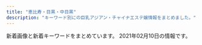 ```yaml
---
title: "恵比寿・目黒・中目黒"
description: "キーワード別にの巨乳アジアン・チャイナエステ嬢情報をまとめました。"
---
```


新着画像と新着キーワードをまとめています。
2021年02月10日の情報です。

<DmmAffiliateIns />
<KeywordTable
  shops={
    [
    {
        "keywords": {
            "87": 4,
            "85": 2,
            "D": 6,
            "C": 14,
            "86": 2
        },
        "img_links": [
            "http://www.oasis.esjoho.com/files/001.jpg",
            "http://www.oasis.esjoho.com/files/005-02.jpg",
            "http://www.oasis.esjoho.com/img/tel.png",
            "http://www.oasis.esjoho.com/img/goback.jpg",
            "http://www.oasis.esjoho.com/files/004-02.jpg",
            "http://www.oasis.esjoho.com/files/005.jpg",
            "http://www.oasis.esjoho.com/files/001-02.jpg",
            "http://www.oasis.esjoho.com/files/002-02.jpg",
            "http://www.oasis.esjoho.com/img/pickup.jpg",
            "http://www.oasis.esjoho.com/img/btn_blog.png",
            "http://www.oasis.esjoho.com/img/ttl_info.png",
            "http://www.oasis.esjoho.com/img/btn_side_mobile.jpg",
            "http://www.oasis.esjoho.com/files/004.jpg",
            "http://www.oasis.esjoho.com/files/002.jpg",
            "http://www.oasis.esjoho.com/img/ttl_news.png"
        ],
        "station": "\u897f\u5c0f\u5c71\u99c5",
        "url": "http://www.oasis.esjoho.com/",
        "name": "\u7652\u3057\u5bb6"
    },
    {
        "url": "http://meguro-babel.com/",
        "name": "\u30d0\u30d9\u30eb",
        "keywords": {},
        "station": "JR\u76ee\u9ed2\u99c5\u6771\u53e3",
        "img_links": [
            "http://meguro-babel.com/girl/13.jpg",
            "http://meguro-babel.com/topics/img/150-1.jpg",
            "http://meguro-babel.com/girl/1.jpg",
            "http://meguro-babel.com/girl/6.jpg",
            "http://meguro-babel.com/images/img_1.jpg",
            "http://meguro-babel.com/images/room/photo01.jpg",
            "http://meguro-babel.com/girl/21.jpg",
            "http://meguro-babel.com/images/room/photo03.jpg",
            "http://meguro-babel.com/girl/10.jpg",
            "http://meguro-babel.com/topics/img/157-1.jpg",
            "http://meguro-babel.com/images/qr.jpg",
            "http://meguro-babel.com/girl/5.jpg",
            "http://meguro-babel.com/images/room/photo02.jpg",
            "http://meguro-babel.com/topics/img/151-1.jpg",
            "http://meguro-babel.com/topics/img/146-1.jpg",
            "http://meguro-babel.com/topics/img/129-1.jpg",
            "http://meguro-babel.com/images/room/photo04.jpg",
            "http://meguro-babel.com/topics/img/142-1.jpg",
            "http://meguro-babel.com/images/topimg4.jpg",
            "http://meguro-babel.com/girl/9.jpg",
            "http://meguro-babel.com/girl/19.jpg",
            "http://meguro-babel.com/girl/15.jpg",
            "http://meguro-babel.com/topics/img/156-1.jpg",
            "http://meguro-babel.com/girl/3.jpg",
            "http://meguro-babel.com/topics/img/145-1.jpg",
            "http://meguro-babel.com/girl/7.jpg",
            "http://meguro-babel.com/girl/4.jpg",
            "http://meguro-babel.com/girl/24.jpg",
            "http://meguro-babel.com/girl/8.jpg",
            "http://meguro-babel.com/girl/2.jpg",
            "http://meguro-babel.com/topics/img/155-1.jpg",
            "http://meguro-babel.com/girl/11.jpg"
        ]
    },
    {
        "img_links": [
            "http://bimajo-massage.work/sp/img/acc2.jpg",
            "http://bimajo-massage.work/sp/img/acc1.jpg",
            "http://bimajo-massage.work/img/acc2.jpg",
            "http://bimajo-massage.work/img/pic.png",
            "http://bimajo-massage.work/sp/img/st7.jpg",
            "http://bimajo-massage.work/img/sta1.jpg",
            "http://bimajo-massage.work/img/sta6.jpg",
            "http://bimajo-massage.work/sp/img/cam.jpg",
            "http://bimajo-massage.work/sp/img/t-a.jpg",
            "http://bimajo-massage.work/img/xmas.png",
            "http://bimajo-massage.work/img/st8.jpg",
            "http://bimajo-massage.work/sp/img/botton.jpg",
            "http://bimajo-massage.work/img/sta8.jpg",
            "http://bimajo-massage.work/img/st1.jpg",
            "http://bimajo-massage.work/img/acc1.jpg",
            "http://bimajo-massage.work/sp/img/p-6.jpg",
            "http://bimajo-massage.work/sp/img/tel.jpg",
            "http://bimajo-massage.work/sp/img/t-t.jpg",
            "http://bimajo-massage.work/sp/img/p-7.jpg",
            "http://bimajo-massage.work/img/sta5.jpg",
            "http://bimajo-massage.work/sp/img/time.jpg",
            "http://bimajo-massage.work/sp/img/t-r.jpg",
            "http://bimajo-massage.work/sp/img/info.jpg",
            "http://bimajo-massage.work/sp/img/add.jpg",
            "http://bimajo-massage.work/sp/img/pc.jpg",
            "http://bimajo-massage.work/sp/img/sys.jpg",
            "http://bimajo-massage.work/sp/img/p-8.jpg",
            "http://bimajo-massage.work/img/st6.jpg",
            "http://bimajo-massage.work/sp/img/t-s.jpg",
            "http://bimajo-massage.work/sp/img/t-o.jpg",
            "http://bimajo-massage.work/img/st5.jpg",
            "http://bimajo-massage.work/sp/img/st6.jpg",
            "http://bimajo-massage.work/sp/img/pic.jpg",
            "http://bimajo-massage.work/sp/img/tit.jpg",
            "http://bimajo-massage.work/img/st7.jpg",
            "http://bimajo-massage.work/img/sta7.jpg",
            "http://bimajo-massage.work/img/body-.png",
            "http://bimajo-massage.work/sp/img/st5.jpg",
            "http://bimajo-massage.work/img/bottom.png",
            "http://bimajo-massage.work/img/mo.png",
            "http://bimajo-massage.work/sp/img/st1.jpg",
            "http://bimajo-massage.work/sp/img/st8.jpg"
        ],
        "station": "JR\u6075\u6bd4\u5bff\u99c5\u897f\u53e3",
        "url": "http://bimajo-massage.work/",
        "keywords": {
            "C": 14,
            "85": 14,
            "87": 13,
            "88": 12,
            "E": 12,
            "86": 12,
            "D": 25
        },
        "name": "\u7f8e\u9b54\u5973"
    },
    {
        "url": "http://kaizokusen.jpn.mn/",
        "img_links": [
            "http://kaizokusen.jpn.mn/photos/sites/31/2020/06/2020061302013959.jpg",
            "http://kaizokusen.jpn.mn/photos/sites/31/2020/06/2020062208015349.jpg",
            "http://kaizokusen.jpn.mn/photos/sites/31/2019/09/2019091102140786.jpg",
            "http://kaizokusen.jpn.mn/photos/sites/31/2020/08/2020082411195272.jpg",
            "http://kaizokusen.jpn.mn/images/s_contact.jpg",
            "http://kaizokusen.jpn.mn/photos/sites/31/2019/01/2019012803255272.jpg",
            "http://kaizokusen.jpn.mn/photos/sites/31/2020/08/2020080301195061.jpg",
            "http://kaizokusen.jpn.mn/photos/sites/31/2018/12/2018121710580889.jpg",
            "http://kaizokusen.jpn.mn/images/news03.jpg",
            "http://kaizokusen.jpn.mn/photos/sites/31/2019/11/2019111410352979.jpg",
            "http://kaizokusen.jpn.mn/photos/sites/31/2020/06/2020061305220545.jpg",
            "http://kaizokusen.jpn.mn/photos/sites/31/2020/05/2020051510144982.jpg",
            "http://kaizokusen.jpn.mn/photos/sites/31/2019/06/2019061406003081.jpg",
            "http://kaizokusen.jpn.mn/photos/sites/31/2019/02/2019021410470448.jpg",
            "http://kaizokusen.jpn.mn/images/s_link.png",
            "http://kaizokusen.jpn.mn/photos/sites/31/2019/04/2019040301572848.jpg",
            "http://kaizokusen.jpn.mn/photos/sites/31/2019/06/2019060402255852.jpg",
            "http://kaizokusen.jpn.mn/photos/sites/31/2019/12/2019122806012497.jpg",
            "http://kaizokusen.jpn.mn/images/news04.jpg",
            "http://kaizokusen.jpn.mn/images/news_bj1.jpg",
            "http://kaizokusen.jpn.mn/images/s_staff.png",
            "http://kaizokusen.jpn.mn/images/end.png",
            "http://kaizokusen.jpn.mn/photos/sites/31/2019/03/2019032601332117.jpg",
            "http://kaizokusen.jpn.mn/photos/sites/31/2020/02/202002070127147.jpg",
            "http://kaizokusen.jpn.mn/photos/sites/31/2020/06/2020060409294464.jpg",
            "http://kaizokusen.jpn.mn/photos/sites/31/2019/03/2019032710574970.jpg",
            "http://kaizokusen.jpn.mn/photos/sites/31/2019/12/201912200917482.jpg",
            "http://kaizokusen.jpn.mn/photos/sites/31/2020/01/2020010602051995.jpg",
            "http://kaizokusen.jpn.mn/photos/sites/31/2019/02/2019022801560094.jpg",
            "http://kaizokusen.jpn.mn/photos/sites/31/2019/11/2019111401215721.jpg",
            "http://kaizokusen.jpn.mn/photos/sites/31/2019/05/2019051702252726.jpg",
            "http://kaizokusen.jpn.mn/photos/sites/31/2020/02/2020022107354732.jpg",
            "http://kaizokusen.jpn.mn/photos/sites/31/2018/12/2018122706404758.jpg",
            "http://kaizokusen.jpn.mn/photos/sites/31/2020/11/2020112103070699.jpg",
            "http://kaizokusen.jpn.mn/photos/sites/31/2020/03/2020030801205388.jpg",
            "http://kaizokusen.jpn.mn/photos/sites/31/2019/12/2019121904244431.jpg",
            "http://kaizokusen.jpn.mn/photos/sites/31/2020/01/2020011609085443.jpg",
            "http://kaizokusen.jpn.mn/photos/sites/31/2019/06/2019060402255271.jpg",
            "http://kaizokusen.jpn.mn/photos/sites/31/2020/12/2020120801390122.jpg",
            "http://kaizokusen.jpn.mn/photos/sites/31/2019/01/201901130238317.jpg",
            "http://kaizokusen.jpn.mn/photos/sites/31/2020/04/2020042207290081.jpg",
            "http://kaizokusen.jpn.mn/photos/sites/31/2019/01/2019010309225534.jpg",
            "http://kaizokusen.jpn.mn/photos/sites/31/2019/11/2019112102290816.jpg",
            "http://kaizokusen.jpn.mn/images/news_bj3.jpg",
            "http://kaizokusen.jpn.mn/photos/sites/31/2018/07/2018070912312985.jpg",
            "http://kaizokusen.jpn.mn/images/mobile.jpg",
            "http://kaizokusen.jpn.mn/images/headline.jpg",
            "http://kaizokusen.jpn.mn/images/s_news.jpg",
            "http://kaizokusen.jpn.mn/images/top.jpg",
            "http://kaizokusen.jpn.mn/photos/sites/31/2020/03/2020031402334084.jpg",
            "http://kaizokusen.jpn.mn/photos/sites/31/2019/09/2019092905302643.jpg",
            "http://kaizokusen.jpn.mn/images/s_pick.png"
        ],
        "keywords": {
            "86": 26,
            "87": 33,
            "84": 3,
            "C": 45,
            "88": 9,
            "E": 26,
            "83": 7,
            "85": 27,
            "D": 75
        },
        "station": "\u4e2d\u76ee\u9ed2\u99c5\u5357\u6539\u672d\u897f\u53e3",
        "name": "\u6d77\u8cca\u8239"
    },
    {
        "img_links": [
            "http://angel.jpn.cm/images/room4.jpg",
            "http://angel.jpn.cm/photos/sites/3/2016/08/staff4a.jpg",
            "http://angel.jpn.cm/images/room5.jpg",
            "http://angel.jpn.cm/images/room7.jpg",
            "http://angel.jpn.cm/photos/sites/3/2016/08/staff28a.jpg",
            "http://angel.jpn.cm/photos/sites/3/2016/10/staff41.jpg",
            "http://angel.jpn.cm/photos/sites/3/2016/08/staff5.jpg",
            "http://angel.jpn.cm/photos/sites/3/2016/08/staff25.jpg",
            "http://angel.jpn.cm/images/girl-z2.jpg",
            "http://angel.jpn.cm/photos/sites/3/2016/08/staff11.jpg",
            "http://angel.jpn.cm/images/info.jpg",
            "http://angel.jpn.cm/photos/sites/3/2016/08/staff24.jpg",
            "http://angel.jpn.cm/photos/sites/3/2016/08/staff22a.jpg",
            "http://angel.jpn.cm/photos/sites/3/2020/06/2020061515170635.jpg",
            "http://angel.jpn.cm/images/top02.jpg",
            "http://angel.jpn.cm/photos/sites/3/2017/04/1.jpg",
            "http://angel.jpn.cm/images/s_pick.png",
            "http://angel.jpn.cm/images/mobile.jpg",
            "http://angel.jpn.cm/photos/sites/3/2016/08/staff8a.jpg",
            "http://angel.jpn.cm/photos/sites/3/2016/08/staff28.jpg",
            "http://angel.jpn.cm/images/s_link.png",
            "http://angel.jpn.cm/photos/sites/3/2019/12/2019122718552333.jpg",
            "http://angel.jpn.cm/photos/sites/3/2016/08/staff39.jpg",
            "http://angel.jpn.cm/photos/sites/3/2019/12/2019122718552430.jpg",
            "http://angel.jpn.cm/photos/sites/3/2016/08/staff37.jpg",
            "http://angel.jpn.cm/photos/sites/3/2016/08/staff23.jpg",
            "http://angel.jpn.cm/photos/sites/3/2016/08/staff14a.jpg",
            "http://angel.jpn.cm/photos/sites/3/2016/08/staff39a.jpg",
            "http://cdn.dino-es.com/images/logo/150x40DinoEs.png",
            "http://angel.jpn.cm/photos/sites/3/2016/09/staff40.jpg",
            "http://angel.jpn.cm/photos/sites/3/2019/12/2019122718552413.jpg",
            "http://angel.jpn.cm/photos/sites/3/2019/10/2019100910242499.jpg",
            "http://angel.jpn.cm/photos/sites/3/2018/06/2018061601280885.jpg",
            "http://angel.jpn.cm/photos/sites/3/2019/11/201911181407260.jpg",
            "http://angel.jpn.cm/photos/sites/3/2016/08/staff8.jpg",
            "http://angel.jpn.cm/images/room3.jpg",
            "http://angel.jpn.cm/photos/sites/3/2016/10/staff01a.jpg",
            "http://angel.jpn.cm/photos/sites/3/2017/01/1.jpg",
            "http://angel.jpn.cm/photos/sites/3/2020/09/2020092511154515.jpg",
            "http://angel.jpn.cm/photos/sites/3/2019/06/2019060510404179.jpg",
            "http://angel.jpn.cm/photos/sites/3/2019/11/2019111814073465.jpg",
            "http://angel.jpn.cm/photos/sites/3/2019/07/2019071016030711.jpg",
            "http://angel.jpn.cm/photos/sites/3/2018/09/2018091001155585.jpg",
            "http://angel.jpn.cm/photos/sites/3/2017/05/8.jpg",
            "http://angel.jpn.cm/photos/sites/3/2016/08/staff29.jpg",
            "http://angel.jpn.cm/photos/sites/3/2016/08/staff29a.jpg",
            "http://angel.jpn.cm/images/s_staff.png",
            "http://angel.jpn.cm/photos/sites/3/2019/06/201906051042276.jpg",
            "http://angel.jpn.cm/images/s_mobile.png",
            "http://angel.jpn.cm/photos/sites/3/2016/08/staff21a.jpg",
            "http://angel.jpn.cm/photos/sites/3/2018/11/201811011331167.jpg",
            "http://angel.jpn.cm/photos/sites/3/2016/08/staff7a.jpg",
            "http://angel.jpn.cm/photos/sites/3/2018/06/2018061505064271.jpg",
            "http://angel.jpn.cm/photos/sites/3/2017/12/201712270537317.jpg",
            "http://angel.jpn.cm/photos/sites/3/2016/09/72670992207769698.jpg",
            "http://angel.jpn.cm/photos/sites/3/2016/08/staff38.jpg",
            "http://angel.jpn.cm/images/top01.jpg",
            "http://angel.jpn.cm/photos/sites/3/2016/08/staff2.jpg",
            "http://angel.jpn.cm/photos/sites/3/2016/10/staff01.jpg",
            "http://angel.jpn.cm/photos/sites/3/2016/08/staff3.jpg",
            "http://angel.jpn.cm/photos/sites/3/2016/08/staff7.jpg",
            "http://angel.jpn.cm/images/room2.jpg",
            "http://angel.jpn.cm/photos/sites/3/2016/08/staff36g.jpg",
            "http://angel.jpn.cm/photos/sites/3/2016/08/staff36h.jpg",
            "http://angel.jpn.cm/photos/sites/3/2018/06/2018061505064251.jpg",
            "http://angel.jpn.cm/photos/sites/3/2018/06/2018062105525655.jpg",
            "http://angel.jpn.cm/images/s_news.png",
            "http://angel.jpn.cm/photos/sites/3/2016/08/staff35.jpg",
            "http://angel.jpn.cm/photos/sites/3/2017/03/2.jpg",
            "http://angel.jpn.cm/images/room6.jpg",
            "http://angel.jpn.cm/photos/sites/3/2016/08/staff14.jpg",
            "http://angel.jpn.cm/photos/sites/3/2017/11/201711280608539.jpg",
            "http://angel.jpn.cm/photos/sites/3/2019/07/2019071213431954.jpg",
            "http://angel.jpn.cm/photos/sites/3/2016/08/staff22.jpg",
            "http://angel.jpn.cm/images/girl-z1.jpg",
            "http://angel.jpn.cm/photos/sites/3/2016/08/staff21.jpg",
            "http://angel.jpn.cm/photos/sites/3/2016/08/staff4.jpg",
            "http://angel.jpn.cm/images/nbj3.jpg",
            "http://angel.jpn.cm/images/room1.jpg",
            "http://angel.jpn.cm/photos/sites/3/2016/08/staff2a.jpg",
            "http://angel.jpn.cm/photos/sites/3/2016/08/staff25a.jpg",
            "http://angel.jpn.cm/photos/sites/3/2016/08/staff24a.jpg",
            "http://angel.jpn.cm/photos/sites/3/2017/11/2017112010234266.jpg"
        ],
        "name": "Angel-\u30a8\u30f3\u30b8\u30a7\u30eb-",
        "station": "JR\u76ee\u9ed2\u99c5\u6771\u53e3",
        "url": "http://angel.jpn.cm/",
        "keywords": {
            "85": 7,
            "90": 1,
            "88": 2,
            "86": 8,
            "87": 2,
            "84": 2,
            "F": 1,
            "C": 41,
            "D": 26,
            "E": 3,
            "89": 4
        }
    },
    {
        "keywords": {
            "86": 10,
            "G": 1,
            "D": 21,
            "89": 1,
            "85": 8,
            "82": 2,
            "F": 1,
            "C": 7,
            "E": 3,
            "87": 4,
            "93": 1,
            "83": 7
        },
        "url": "http://victoria.tyo.cm/",
        "img_links": [
            "http://victoria.tyo.cm/photos/sites/13/2019/04/2019040304024424.jpg",
            "http://victoria.tyo.cm/photos/sites/13/2019/10/2019100904083557.jpg",
            "http://victoria.tyo.cm/photos/sites/13/2020/01/2020012005552181.jpg",
            "http://victoria.tyo.cm/photos/sites/13/2020/02/2020021307433041.jpg",
            "http://victoria.tyo.cm/images/s_staff.png",
            "https://www.a-side.com/ad/koko/include/banner/koko_125x125.png",
            "http://victoria.tyo.cm/photos/sites/13/2019/02/2019021407162693.jpg",
            "http://victoria.tyo.cm/photos/sites/13/2019/10/2019101403232834.jpg",
            "http://victoria.tyo.cm/photos/sites/13/2019/01/2019012509534353.jpg",
            "http://victoria.tyo.cm/photos/sites/13/2018/12/2018122701570643.jpg",
            "http://victoria.tyo.cm/photos/sites/13/2019/08/2019080607062415.jpg",
            "http://victoria.tyo.cm/photos/sites/13/2019/12/2019120904521188.jpg",
            "http://victoria.tyo.cm/photos/sites/13/2019/06/2019061005275095.jpg",
            "http://victoria.tyo.cm/photos/sites/13/2019/01/2019010506293526.jpg",
            "http://victoria.tyo.cm/images/face.jpg",
            "http://victoria.tyo.cm/photos/sites/13/2020/03/2020031904101259.jpg",
            "http://victoria.tyo.cm/photos/sites/13/2020/02/202002030340133.jpg",
            "http://victoria.tyo.cm/photos/sites/13/2019/04/2019041807165826.jpg",
            "http://victoria.tyo.cm/photos/sites/13/2019/01/2019012108071242.jpg",
            "http://victoria.tyo.cm/photos/sites/13/2018/12/2018122904422525.jpg",
            "http://victoria.tyo.cm/photos/sites/13/2018/12/2018122701570616.jpg",
            "http://victoria.tyo.cm/photos/sites/13/2019/02/2019022703022355.jpg",
            "http://victoria.tyo.cm/images/room2.jpg",
            "http://victoria.tyo.cm/photos/sites/13/2020/01/2020012005552622.jpg",
            "http://victoria.tyo.cm/images/mobile.jpg",
            "http://victoria.tyo.cm/photos/sites/13/2019/12/2019120406433710.jpg",
            "http://victoria.tyo.cm/photos/sites/13/2018/12/2018122904411765.jpg",
            "http://victoria.tyo.cm/images/pick.jpg",
            "http://victoria.tyo.cm/photos/sites/13/2018/12/2018121502493953.jpg",
            "http://victoria.tyo.cm/photos/sites/13/2020/01/2020011205500461.jpg",
            "http://victoria.tyo.cm/photos/sites/13/2019/02/2019021206543056.jpg",
            "http://victoria.tyo.cm/photos/sites/13/2019/01/2019010506292922.jpg",
            "http://victoria.tyo.cm/photos/sites/13/2019/12/2019120904521737.jpg",
            "http://victoria.tyo.cm/photos/sites/13/2018/12/2018121502493847.jpg",
            "http://victoria.tyo.cm/photos/sites/13/2020/02/2020020104570910.jpg",
            "http://victoria.tyo.cm/images/top.jpg",
            "http://victoria.tyo.cm/images/room4.jpg",
            "http://victoria.tyo.cm/photos/sites/13/2020/01/2020011104241542.jpg",
            "http://victoria.tyo.cm/photos/sites/13/2019/05/201905100639429.jpg",
            "http://victoria.tyo.cm/photos/sites/13/2019/01/2019011103510521.jpg",
            "http://victoria.tyo.cm/images/news.jpg",
            "http://victoria.tyo.cm/images/room3.jpg",
            "http://victoria.tyo.cm/photos/sites/13/2019/07/2019070206503156.jpg",
            "http://victoria.tyo.cm/photos/sites/13/2019/01/2019012509505197.jpg",
            "http://victoria.tyo.cm/photos/sites/13/2018/12/2018121502493814.jpg",
            "http://victoria.tyo.cm/photos/sites/13/2019/12/2019120106181894.jpg",
            "http://victoria.tyo.cm/images/room1.jpg",
            "http://victoria.tyo.cm/photos/sites/13/2020/10/2020100803550565.jpg",
            "http://victoria.tyo.cm/photos/sites/13/2019/10/2019100904082968.jpg",
            "http://victoria.tyo.cm/photos/sites/13/2018/12/2018121502493879.jpg"
        ],
        "station": "JR\u76ee\u9ed2\u99c5\u6771\u53e3",
        "name": "Victoria\u30fb\u30d3\u30af\u30c8\u30ea\u30a2"
    },
    {
        "station": "JR\u76ee\u9ed2\u99c5\u6771\u53e3",
        "keywords": {},
        "img_links": [
            "http://kintsuki.este88.com/gals/mika1.jpg",
            "http://kintsuki.este88.com/gals/momo1.jpg",
            "http://kintsuki.este88.com/images/r02.jpg",
            "http://kintsuki.este88.com/gals/rina1.jpg",
            "http://kintsuki.este88.com/gals/kixyoko1.jpg",
            "http://kintsuki.este88.com/gals/kaori1.jpg",
            "http://kintsuki.este88.com/images/ph1.jpg",
            "http://kintsuki.este88.com/images/r04.jpg",
            "http://kintsuki.este88.com/gals/koyuki1.jpg",
            "http://kintsuki.este88.com/gals/yuyu1.jpg",
            "http://kintsuki.este88.com/images/r01.jpg",
            "http://kintsuki.este88.com/gals/rei1.jpg",
            "http://kintsuki.este88.com/gals/kana1.jpg"
        ],
        "name": "\u91d1\u306e\u6708",
        "url": "http://kintsuki.este88.com/"
    },
    {
        "img_links": [
            "http://onlyone.tyo.cm/photos/sites/5/2020/05/2020051419324761.jpg",
            "http://onlyone.tyo.cm/photos/sites/5/2019/02/2019022310345266.jpg",
            "http://onlyone.tyo.cm/photos/sites/5/2020/09/2020092510524025.jpg",
            "http://onlyone.tyo.cm/photos/sites/5/2018/08/2018082407542866.jpg",
            "http://onlyone.tyo.cm/photos/sites/5/2018/08/2018080308152252.jpg",
            "http://onlyone.tyo.cm/photos/sites/5/2019/07/201907171609201.jpg",
            "http://onlyone.tyo.cm/images/room2.jpg",
            "http://onlyone.tyo.cm/images/room4.jpg",
            "http://onlyone.tyo.cm/photos/sites/5/2019/05/2019052911352557.jpg",
            "http://onlyone.tyo.cm/images/acc4.jpg",
            "http://onlyone.tyo.cm/images/acc1.jpg",
            "http://onlyone.tyo.cm/images/acc3.jpg",
            "http://onlyone.tyo.cm/photos/sites/5/2018/10/201810181432433.jpg",
            "http://onlyone.tyo.cm/photos/sites/5/2019/12/2019120510353312.jpg",
            "http://onlyone.tyo.cm/photos/sites/5/2019/02/2019022310350119.jpg",
            "http://onlyone.tyo.cm/photos/sites/5/2019/02/2019022310334774.jpg",
            "http://onlyone.tyo.cm/photos/sites/5/2020/09/2020092617301564.jpg",
            "http://onlyone.tyo.cm/photos/sites/5/2020/09/2020092218541894.jpg",
            "http://onlyone.tyo.cm/photos/sites/5/2020/01/2020011412572423.jpg",
            "http://onlyone.tyo.cm/images/new.jpg",
            "http://onlyone.tyo.cm/photos/sites/5/2019/08/2019080815010066.jpg",
            "http://onlyone.tyo.cm/photos/sites/5/2020/09/2020092510523723.jpg",
            "http://onlyone.tyo.cm/photos/sites/5/2018/03/2018031607430562.jpg",
            "http://onlyone.tyo.cm/images/s_link.png",
            "http://onlyone.tyo.cm/photos/sites/5/2019/07/2019070711031982.jpg",
            "http://onlyone.tyo.cm/photos/sites/5/2018/11/2018112110301745.jpg",
            "http://onlyone.tyo.cm/photos/sites/5/2019/11/2019110105153240.jpg",
            "http://onlyone.tyo.cm/photos/sites/5/2020/09/2020090210405221.jpg",
            "http://onlyone.tyo.cm/photos/sites/5/2019/05/2019050915292562.jpg",
            "http://onlyone.tyo.cm/photos/sites/5/2017/11/2017112708111797.jpg",
            "http://onlyone.tyo.cm/photos/sites/5/2019/07/2019070616424775.jpg",
            "http://onlyone.tyo.cm/images/room1.jpg",
            "http://onlyone.tyo.cm/photos/sites/5/2020/01/2020011413501066.jpg",
            "http://onlyone.tyo.cm/photos/sites/5/2019/08/2019082610481667.jpg",
            "http://onlyone.tyo.cm/images/top.png",
            "http://onlyone.tyo.cm/photos/sites/5/2018/06/2018062904050630.jpg",
            "http://onlyone.tyo.cm/images/room3.jpg",
            "http://onlyone.tyo.cm/photos/sites/5/2018/09/2018092710191274.jpg",
            "http://onlyone.tyo.cm/images/s_staff.png",
            "http://onlyone.tyo.cm/photos/sites/5/2020/07/2020070215334437.jpg",
            "http://onlyone.tyo.cm/photos/sites/5/2020/07/2020070217061815.jpg",
            "http://onlyone.tyo.cm/photos/sites/5/2019/07/2019071716092046.jpg",
            "http://onlyone.tyo.cm/photos/sites/5/2019/06/2019060510472559.jpg",
            "http://onlyone.tyo.cm/photos/sites/5/2018/07/2018071709241386.jpg",
            "http://onlyone.tyo.cm/photos/sites/5/2019/03/2019030418403098.jpg",
            "http://onlyone.tyo.cm/photos/sites/5/2019/01/2019013017371133.jpg",
            "http://onlyone.tyo.cm/photos/sites/5/2019/12/2019121715483135.jpg",
            "http://onlyone.tyo.cm/photos/sites/5/2020/02/2020022610121615.jpg",
            "http://onlyone.tyo.cm/photos/sites/5/2020/09/2020092510523998.jpg",
            "http://onlyone.tyo.cm/photos/sites/5/2019/01/2019011814353078.jpg",
            "http://onlyone.tyo.cm/photos/sites/5/2019/11/2019110105152849.jpg",
            "http://onlyone.tyo.cm/photos/sites/5/2020/01/2020011413500417.jpg",
            "http://onlyone.tyo.cm/photos/sites/5/2018/11/2018110713255310.jpg",
            "http://onlyone.tyo.cm/images/acc2.jpg",
            "http://onlyone.tyo.cm/images/line.jpg",
            "http://onlyone.tyo.cm/photos/sites/5/2020/03/2020031716151746.jpg",
            "http://onlyone.tyo.cm/photos/sites/5/2019/06/2019060510384975.jpg",
            "http://onlyone.tyo.cm/photos/sites/5/2020/06/2020060815500896.jpg",
            "http://onlyone.tyo.cm/photos/sites/5/2019/11/2019112117013754.jpg"
        ],
        "station": "JR\u76ee\u9ed2\u99c5\u897f\u53e3",
        "url": "http://onlyone.tyo.cm/",
        "name": "OnlyOne",
        "keywords": {
            "84": 1,
            "E": 3,
            "87": 7,
            "86": 12,
            "C": 4,
            "D": 25,
            "88": 3,
            "83": 1,
            "F": 1,
            "85": 7
        }
    },
    {
        "name": "\u30d5\u30a3\u30b8\u30fc\u30ea\u30be\u30fc\u30c8",
        "keywords": {
            "E": 57,
            "C": 138,
            "89": 18,
            "83": 39,
            "82": 18,
            "D": 141,
            "85": 123,
            "87": 78,
            "86": 60
        },
        "station": "\u4e2d\u76ee\u9ed2\u99c5\u897f\u53e3",
        "url": "http://fiji-resort.ests.jp/",
        "img_links": [
            "http://fiji-resort.ests.jp/photos/sites/30/2018/11/2018110510493422.jpg",
            "http://fiji-resort.ests.jp/images/s_topics.png",
            "http://fiji-resort.ests.jp/photos/sites/30/2019/09/2019092914334514.jpg",
            "http://fiji-resort.ests.jp/photos/sites/30/2019/06/2019061411123068.jpg",
            "http://fiji-resort.ests.jp/photos/sites/30/2019/06/2019060610451514.jpg",
            "http://fiji-resort.ests.jp/images/access04.jpg",
            "http://fiji-resort.ests.jp/images/end.png",
            "http://fiji-resort.ests.jp/photos/sites/30/2019/05/2019050215480138.jpg",
            "http://fiji-resort.ests.jp/photos/sites/30/2018/06/2018061511340989.jpg",
            "http://fiji-resort.ests.jp/images/access02.jpg",
            "http://fiji-resort.ests.jp/images/access06.jpg",
            "http://fiji-resort.ests.jp/images/topics_bj3.png",
            "http://fiji-resort.ests.jp/photos/sites/30/2018/09/2018091301234543.jpg",
            "http://fiji-resort.ests.jp/photos/sites/30/2019/03/2019033011105316.jpg",
            "http://fiji-resort.ests.jp/photos/sites/30/2019/03/2019033011081995.jpg",
            "http://fiji-resort.ests.jp/images/mobile.png",
            "http://fiji-resort.ests.jp/images/top.png",
            "http://fiji-resort.ests.jp/photos/sites/30/2018/09/2018091916161390.jpg",
            "http://fiji-resort.ests.jp/photos/sites/30/2019/05/2019050215480157.jpg",
            "http://fiji-resort.ests.jp/photos/sites/30/2018/11/2018110510493920.jpg",
            "http://fiji-resort.ests.jp/photos/sites/30/2019/05/2019050215480292.jpg",
            "http://fiji-resort.ests.jp/photos/sites/30/2020/02/2020022116402274.jpg",
            "http://fiji-resort.ests.jp/photos/sites/30/2019/12/2019121110440091.jpg",
            "http://fiji-resort.ests.jp/images/s_link.png",
            "http://fiji-resort.ests.jp/photos/sites/30/2019/11/2019110909384037.jpg",
            "http://fiji-resort.ests.jp/images/access01.jpg",
            "http://fiji-resort.ests.jp/photos/sites/30/2019/03/2019031518525662.jpg",
            "http://fiji-resort.ests.jp/images/line.png",
            "http://fiji-resort.ests.jp/images/access05.jpg",
            "http://fiji-resort.ests.jp/images/access03.jpg",
            "http://fiji-resort.ests.jp/images/s_staff.png",
            "http://fiji-resort.ests.jp/photos/sites/30/2019/04/2019042017525677.jpg"
        ]
    },
    {
        "name": "\u30c8\u30f3\u30c8\u30f3",
        "url": "http://hi-msg.com/tonton/",
        "img_links": [
            "http://hi-msg.com/tonton/images/slider/slide3.png",
            "http://hi-msg.com/tonton/images/staff_images/st5.jpg",
            "http://hi-msg.com/tonton/images/slider/slide3s.png",
            "http://hi-msg.com/tonton/images/slider/slide1s.png",
            "http://hi-msg.com/tonton/images/index-2.jpg",
            "http://hi-msg.com/tonton/images/an_4_01.jpg",
            "http://hi-msg.com/tonton/images/an_3_01.jpg",
            "http://hi-msg.com/tonton/images/an_1_01.jpg",
            "http://hi-msg.com/tonton/images/slider/slide2s.png",
            "http://hi-msg.com/tonton/images/an_1_02.jpg",
            "http://hi-msg.com/tonton/images/slider/slide1.png",
            "http://hi-msg.com/tonton/images/staff_images/st4.jpg",
            "http://hi-msg.com/tonton/images/r4.jpg",
            "http://hi-msg.com/tonton/images/eve1.png",
            "http://hi-msg.com/tonton/images/an_6_01.jpg",
            "http://hi-msg.com/tonton/images/an_5_02.jpg",
            "http://hi-msg.com/tonton/images/an_6_02.jpg",
            "http://hi-msg.com/tonton/images/qr.jpg",
            "http://hi-msg.com/tonton/images/r1.jpg",
            "http://hi-msg.com/tonton/images/an_2_02.jpg",
            "http://hi-msg.com/tonton/images/staff_images/st3.jpg",
            "http://hi-msg.com/tonton/images/an_2_01.jpg",
            "http://hi-msg.com/tonton/images/staff_images/st1.jpg",
            "http://hi-msg.com/tonton/images/fbb.jpg",
            "http://hi-msg.com/tonton/images/an_3_02.jpg",
            "http://hi-msg.com/tonton/images/slider/slide2.png",
            "http://hi-msg.com/tonton/images/index_01.jpg",
            "http://hi-msg.com/tonton/images/an_5_01.jpg",
            "http://hi-msg.com/tonton/images/r2.jpg",
            "http://hi-msg.com/tonton/images/staff_images/sl.png",
            "http://hi-msg.com/tonton/images/an_4_02.jpg",
            "http://hi-msg.com/tonton/images/r3.jpg",
            "http://hi-msg.com/tonton/images/sys1.jpg",
            "http://hi-msg.com/tonton/images/staff_images/st2.jpg",
            "http://hi-msg.com/tonton/images/index-1.jpg"
        ],
        "keywords": {
            "E": 5,
            "83": 7,
            "86": 17,
            "C": 7,
            "85": 7,
            "D": 19
        },
        "station": "JR\u6075\u6bd4\u5bff\u99c5\u897f\u53e3"
    },
    {
        "url": "http://nakamegurofun.com/",
        "keywords": {
            "D": 5,
            "85": 1,
            "C": 1,
            "88": 1,
            "87": 4
        },
        "station": "\u4e2d\u76ee\u9ed2\u99c5\u897f\u53e3",
        "img_links": [
            "http://nakamegurofun.com/files/0070964.jpg",
            "http://nakamegurofun.com/images/main_top.png",
            "http://nakamegurofun.com/images/s5.jpg",
            "http://nakamegurofun.com/images/main_bottom.png",
            "http://nakamegurofun.com/images/zi_staff.png",
            "http://nakamegurofun.com/files/0054f22.jpg",
            "http://nakamegurofun.com/files/0060964.jpg",
            "http://nakamegurofun.com/files/0050964.jpg",
            "http://nakamegurofun.com/files/0064f22.jpg",
            "http://nakamegurofun.com/files/008-030964.jpg",
            "http://nakamegurofun.com/files/007-020964.jpg",
            "http://nakamegurofun.com/files/005-020964.jpg",
            "http://nakamegurofun.com/images/xian.png",
            "http://nakamegurofun.com/files/0024f22.jpg",
            "http://nakamegurofun.com/images/tel.png",
            "http://nakamegurofun.com/images/s1.jpg",
            "http://nakamegurofun.com/images/s4.jpg",
            "http://nakamegurofun.com/images/s2.jpg",
            "http://nakamegurofun.com/files/003-030964.jpg",
            "http://nakamegurofun.com/images/shop/shop01.jpg",
            "http://nakamegurofun.com/files/002-020964.jpg",
            "http://nakamegurofun.com/images/zi_massage.png",
            "http://nakamegurofun.com/files/003-020964.jpg",
            "http://nakamegurofun.com/files/0020964.jpg",
            "http://nakamegurofun.com/files/005fa9d.jpg",
            "http://nakamegurofun.com/files/007fa9d.jpg",
            "http://nakamegurofun.com/files/006-020964.jpg",
            "http://nakamegurofun.com/files/003fa9d.jpg",
            "http://nakamegurofun.com/files/008fa9d.jpg",
            "http://nakamegurofun.com/images/shop/shop02.jpg",
            "http://nakamegurofun.com/images/shop/shop04.jpg",
            "http://nakamegurofun.com/files/0030964.jpg",
            "http://nakamegurofun.com/images/shop/shop03.jpg",
            "http://nakamegurofun.com/images/s3.jpg",
            "http://nakamegurofun.com/files/002-030964.jpg",
            "http://nakamegurofun.com/files/006fa9d.jpg",
            "http://nakamegurofun.com/files/005-030964.jpg",
            "http://nakamegurofun.com/files/007-030964.jpg",
            "http://nakamegurofun.com/files/002fa9d.jpg",
            "http://nakamegurofun.com/files/0074f22.jpg",
            "http://nakamegurofun.com/files/006-030964.jpg",
            "http://nakamegurofun.com/files/0084f22.jpg",
            "http://nakamegurofun.com/images/service91a6.png",
            "http://nakamegurofun.com/files/0034f22.jpg",
            "http://nakamegurofun.com/files/008-020964.jpg",
            "http://nakamegurofun.com/images/infotiao1.jpg",
            "http://nakamegurofun.com/files/0080964.jpg"
        ],
        "name": "Flower \uff5e\u30d5\u30e9\u30ef\u30fc\uff5e"
    },
    {
        "name": "RelaCute \u30ea\u30e9\u30ad\u30e5\u30fc\u30c8",
        "img_links": [
            "http://relacute.tyo.cm/images/staff01.jpg",
            "http://relacute.tyo.cm/images/girl-z2.jpg",
            "http://relacute.tyo.cm/photos/sites/42/2016/11/staff6.jpg",
            "http://relacute.tyo.cm/photos/sites/42/2016/11/staff1.jpg",
            "http://relacute.tyo.cm/photos/sites/42/2019/02/2019021216200689.jpg",
            "http://relacute.tyo.cm/photos/sites/42/2019/02/201902121620011.jpg",
            "http://relacute.tyo.cm/images/mobile.png",
            "http://relacute.tyo.cm/images/top.jpg",
            "http://relacute.tyo.cm/photos/sites/42/2017/05/16.jpg",
            "http://relacute.tyo.cm/photos/sites/42/2016/11/staff7.jpg",
            "http://relacute.tyo.cm/images/top1.jpg",
            "http://relacute.tyo.cm/images/link1.jpg",
            "http://relacute.tyo.cm/images/girl-z1.jpg",
            "http://relacute.tyo.cm/photos/sites/42/2016/11/5.jpg",
            "http://relacute.tyo.cm/photos/sites/42/2017/06/18.jpg",
            "http://relacute.tyo.cm/images/newface1.jpg",
            "http://relacute.tyo.cm/photos/sites/42/2017/04/411443062809353899.jpg",
            "http://relacute.tyo.cm/photos/sites/42/2017/04/2.jpg",
            "http://relacute.tyo.cm/images/s_news.jpg"
        ],
        "station": "JR\u76ee\u9ed2\u99c5\u6771\u53e3",
        "url": "http://relacute.tyo.cm/",
        "keywords": {
            "87": 1,
            "D": 9,
            "C": 25
        }
    },
    {
        "station": "JR\u76ee\u9ed2\u99c5\u6771\u53e3",
        "keywords": {
            "D": 18,
            "C": 34
        },
        "name": "With you\u30fb\u30a6\u30a3\u30ba\u30e6\u30fc",
        "url": "http://with-you.tyo.cm",
        "img_links": [
            "http://with-you.tyo.cm/photos/sites/6/2019/11/2019112214503286.jpg",
            "http://with-you.tyo.cm/photos/sites/6/2019/12/2019121914290210.jpg",
            "http://with-you.tyo.cm/images/s_recuit.jpg",
            "http://with-you.tyo.cm/photos/sites/6/2019/02/2019021816155116.jpg",
            "http://with-you.tyo.cm/images/s_link.jpg",
            "http://with-you.tyo.cm/images/s_pick.jpg",
            "http://with-you.tyo.cm/photos/sites/6/2019/11/2019110107572662.jpg",
            "http://with-you.tyo.cm/photos/sites/6/2019/11/2019110806175615.jpg",
            "http://with-you.tyo.cm/photos/sites/6/2020/06/2020061515330329.jpg",
            "http://with-you.tyo.cm/photos/sites/6/2019/11/2019111915264046.jpg",
            "http://with-you.tyo.cm/images/top.png",
            "http://with-you.tyo.cm/photos/sites/6/2019/12/2019121017051597.jpg",
            "http://with-you.tyo.cm/photos/sites/6/2019/12/2019121017051599.jpg",
            "http://with-you.tyo.cm/photos/sites/6/2019/10/2019102716505124.jpg",
            "http://with-you.tyo.cm/images/s_staff.jpg",
            "http://with-you.tyo.cm/photos/sites/6/2019/02/2019021818395644.jpg",
            "http://with-you.tyo.cm/photos/sites/6/2019/11/2019110108001772.jpg",
            "http://with-you.tyo.cm/photos/sites/6/2019/11/2019111915264240.jpg",
            "http://with-you.tyo.cm/photos/sites/6/2019/11/2019112916075813.jpg",
            "http://with-you.tyo.cm/photos/sites/6/2019/11/2019110806175734.jpg",
            "http://with-you.tyo.cm/photos/sites/6/2019/11/2019112517121980.jpg",
            "http://with-you.tyo.cm/images/s_news.jpg",
            "http://with-you.tyo.cm/photos/sites/6/2019/11/2019112214502832.jpg",
            "http://with-you.tyo.cm/photos/sites/6/2020/09/2020092511214697.jpg",
            "http://with-you.tyo.cm/photos/sites/6/2019/03/2019030615474648.jpg",
            "http://with-you.tyo.cm/photos/sites/6/2019/11/2019112916080552.jpg",
            "http://with-you.tyo.cm/photos/sites/6/2020/03/2020032714573892.jpg",
            "http://with-you.tyo.cm/photos/sites/6/2019/11/2019112517122617.jpg",
            "http://with-you.tyo.cm/photos/sites/6/2019/06/2019060510455732.jpg",
            "http://with-you.tyo.cm/photos/sites/6/2019/12/2019121914290846.jpg",
            "http://with-you.tyo.cm/photos/sites/6/2019/10/2019102716505281.jpg",
            "http://with-you.tyo.cm/photos/sites/6/2019/11/2019110107573374.jpg",
            "http://with-you.tyo.cm/photos/sites/6/2019/11/2019110108002447.jpg",
            "http://with-you.tyo.cm/photos/sites/6/2019/02/2019021816145119.jpg",
            "http://with-you.tyo.cm/photos/sites/6/2020/06/2020061515324852.jpg",
            "http://with-you.tyo.cm/photos/sites/6/2019/02/2019021818404723.jpg",
            "http://with-you.tyo.cm/photos/sites/6/2020/03/2020032714542799.jpg",
            "http://with-you.tyo.cm/photos/sites/6/2019/11/2019110606012817.jpg",
            "http://with-you.tyo.cm/photos/sites/6/2019/11/2019112916075124.jpg"
        ]
    }
]
}
/>
<DmmAffiliateScript />
